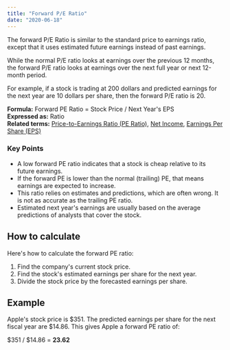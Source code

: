 ```yaml
---
title: "Forward P/E Ratio"
date: "2020-06-18"
---
```


The forward P/E Ratio is similar to the standard price to earnings ratio, except that it uses estimated future earnings instead of past earnings.

While the normal P/E ratio looks at earnings over the previous 12 months, the forward P/E ratio looks at earnings over the next full year or next 12-month period.

For example, if a stock is trading at 200 dollars and predicted earnings for the next year are 10 dollars per share, then the forward P/E ratio is 20.

**Formula:** Forward PE Ratio = Stock Price / Next Year's EPS  
**Expressed as:** Ratio  
**Related terms:** [Price-to-Earnings Ratio (PE Ratio)](https://stockanalysis.com/term/pe-ratio/), [Net Income](https://stockanalysis.com/term/net-income/), [Earnings Per Share (EPS)](https://stockanalysis.com/term/eps-earnings-per-share/)

### Key Points

- A low forward PE ratio indicates that a stock is cheap relative to its future earnings.
- If the forward PE is lower than the normal (trailing) PE, that means earnings are expected to increase.
- This ratio relies on estimates and predictions, which are often wrong. It is not as accurate as the trailing PE ratio.
- Estimated next year's earnings are usually based on the average predictions of analysts that cover the stock.

## How to calculate

Here's how to calculate the forward PE ratio:

1. Find the company's current stock price.
2. Find the stock's estimated earnings per share for the next year.
3. Divide the stock price by the forecasted earnings per share.

## Example

Apple's stock price is $351. The predicted earnings per share for the next fiscal year are $14.86. This gives Apple a forward PE ratio of:

$351 / $14.86 = **23.62**
